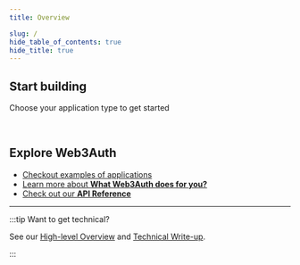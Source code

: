 ```yaml
---
title: Overview

slug: /
hide_table_of_contents: true
hide_title: true
---
```



## Start building

Choose your application type to get started

<Web3AuthCards />

<br />

## Explore Web3Auth

- [Checkout examples of applications](medium.com)
- [Learn more about **What Web3Auth does for you?**](what-is-web3auth)
- [Check out our **API Reference**](api-reference/core/usage)


---

:::tip Want to get technical?

See our
[High-level Overview](https://medium.com/toruslabs/what-distributed-key-generation-is-866adc79620)
and [Technical Write-up](key-infrastructure/technical-architecture).

:::
